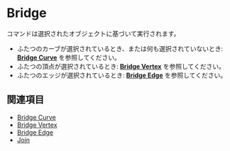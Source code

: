 
# Bridge

<Reference shortcut="" command="Bridge" button="" />

コマンドは選択されたオブジェクトに基づいて実行されます。
- ふたつのカーブが選択されているとき、または何も選択されていないとき: [**Bridge Curve**](bridge-curve) を参照してください。
- ふたつの頂点が選択されているとき: [**Bridge Vertex**](bridge-vertex) を参照してください。
- ふたつのエッジが選択されているとき: [**Bridge Edge**](bridge-edge) を参照してください。

## 関連項目
- [Bridge Curve](bridge-curve)
- [Bridge Vertex](bridge-vertex)
- [Bridge Edge](bridge-edge)
- [Join](join)